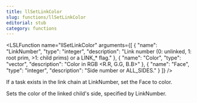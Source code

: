```yaml
---
title: llSetLinkColor
slug: functions/llSetLinkColor
editorial: stub
category: functions
---
```


<LSLFunction
	name="llSetLinkColor"
	arguments={[
	{
		"name": "LinkNumber",
		"type": "integer",
		"description": "Link number (0: unlinked, 1: root prim, &gt;1: child prims) or a LINK_* flag."
	},
	{
		"name": "Color",
		"type": "vector",
		"description": "Color in RGB &lt;R.R, G.G, B.B&gt;"
	},
	{
		"name": "Face",
		"type": "integer",
		"description": "Side number or ALL_SIDES."
	}
]}
/>

If a task exists in the link chain at LinkNumber, set the Face to color.

Sets the color of the linked child's side, specified by LinkNumber.
